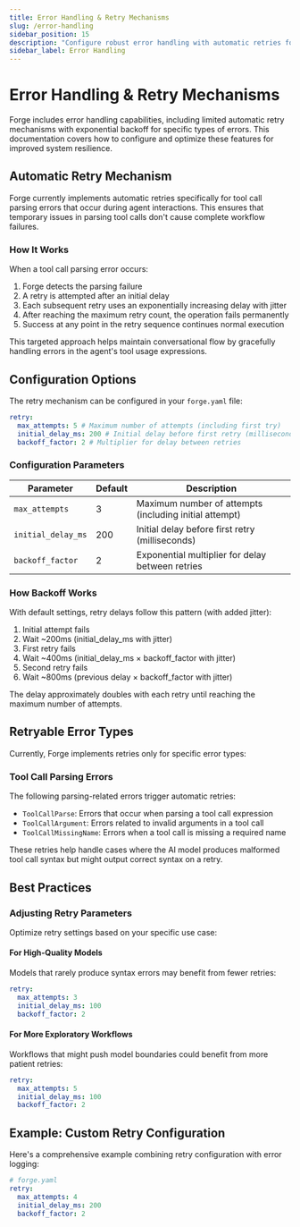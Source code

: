 ```yaml
---
title: Error Handling & Retry Mechanisms
slug: /error-handling
sidebar_position: 15
description: "Configure robust error handling with automatic retries for improved resilience"
sidebar_label: Error Handling
---
```


# Error Handling & Retry Mechanisms

Forge includes error handling capabilities, including limited automatic retry mechanisms with exponential backoff for specific types of errors. This documentation covers how to configure and optimize these features for improved system resilience.

## Automatic Retry Mechanism

Forge currently implements automatic retries specifically for tool call parsing errors that occur during agent interactions. This ensures that temporary issues in parsing tool calls don't cause complete workflow failures.

### How It Works

When a tool call parsing error occurs:

1. Forge detects the parsing failure
2. A retry is attempted after an initial delay
3. Each subsequent retry uses an exponentially increasing delay with jitter
4. After reaching the maximum retry count, the operation fails permanently
5. Success at any point in the retry sequence continues normal execution

This targeted approach helps maintain conversational flow by gracefully handling errors in the agent's tool usage expressions.

## Configuration Options

The retry mechanism can be configured in your `forge.yaml` file:

```yaml
retry:
  max_attempts: 5 # Maximum number of attempts (including first try)
  initial_delay_ms: 200 # Initial delay before first retry (milliseconds)
  backoff_factor: 2 # Multiplier for delay between retries
```

### Configuration Parameters

| Parameter          | Default | Description                                            |
| ------------------ | ------- | ------------------------------------------------------ |
| `max_attempts`     | 3       | Maximum number of attempts (including initial attempt) |
| `initial_delay_ms` | 200     | Initial delay before first retry (milliseconds)        |
| `backoff_factor`   | 2       | Exponential multiplier for delay between retries       |

### How Backoff Works

With default settings, retry delays follow this pattern (with added jitter):

1. Initial attempt fails
2. Wait ~200ms (initial_delay_ms with jitter)
3. First retry fails
4. Wait ~400ms (initial_delay_ms × backoff_factor with jitter)
5. Second retry fails
6. Wait ~800ms (previous delay × backoff_factor with jitter)

The delay approximately doubles with each retry until reaching the maximum number of attempts.

## Retryable Error Types

Currently, Forge implements retries only for specific error types:

### Tool Call Parsing Errors

The following parsing-related errors trigger automatic retries:

- `ToolCallParse`: Errors that occur when parsing a tool call expression
- `ToolCallArgument`: Errors related to invalid arguments in a tool call
- `ToolCallMissingName`: Errors when a tool call is missing a required name

These retries help handle cases where the AI model produces malformed tool call syntax but might output correct syntax on a retry.

## Best Practices

### Adjusting Retry Parameters

Optimize retry settings based on your specific use case:

#### For High-Quality Models

Models that rarely produce syntax errors may benefit from fewer retries:

```yaml
retry:
  max_attempts: 3
  initial_delay_ms: 100
  backoff_factor: 2
```

#### For More Exploratory Workflows

Workflows that might push model boundaries could benefit from more patient retries:

```yaml
retry:
  max_attempts: 5
  initial_delay_ms: 100
  backoff_factor: 2
```

## Example: Custom Retry Configuration

Here's a comprehensive example combining retry configuration with error logging:

```yaml
# forge.yaml
retry:
  max_attempts: 4
  initial_delay_ms: 200
  backoff_factor: 2
```